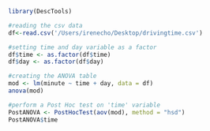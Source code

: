 ```r
library(DescTools)

#reading the csv data
df<-read.csv('/Users/irenecho/Desktop/drivingtime.csv')

#setting time and day variable as a factor 
df$time <- as.factor(df$time)
df$day <- as.factor(df$day)

#creating the ANOVA table
mod <- lm(minute ~ time + day, data = df)
anova(mod)

#perform a Post Hoc test on 'time' variable
PostANOVA <- PostHocTest(aov(mod), method = "hsd")
PostANOVA$time

```

